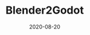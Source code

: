 ---
title: Blender2Godot
date: 2020-08-20
category:
  - Tool
external_link: https://www.zammedev.com/home/wip_projects/blender2godot
related_engine: Godot
externals_profile:
    name: zammedev
---